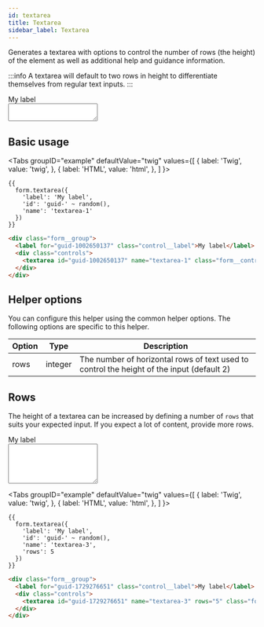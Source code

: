 ```yaml
---
id: textarea
title: Textarea
sidebar_label: Textarea
---
```



Generates a textarea with options to control the number of rows (the height) of the element as well as additional help and guidance information.

:::info
A textarea will default to two rows in height to differentiate themselves from regular text inputs.
:::

<div className="d-example">
  <div className="form__group">
    <label for="guid-1002650137" className="control__label">My label</label>
    <div className="controls">
      <textarea id="guid-1002650137" name="textarea-1" className="form__control textarea"></textarea>
    </div>
  </div>
</div>

## Basic usage

<Tabs
  groupID="example"
  defaultValue="twig"
  values={[
    { label: 'Twig', value: 'twig', },
    { label: 'HTML', value: 'html', },
  ]
}>
<TabItem value="twig">

```twig
{{
  form.textarea({
    'label': 'My label',
    'id': 'guid-' ~ random(),
    'name': 'textarea-1'
  })
}}
```

</TabItem>
<TabItem value="html">

```html
<div class="form__group">
  <label for="guid-1002650137" class="control__label">My label</label>
  <div class="controls">
    <textarea id="guid-1002650137" name="textarea-1" class="form__control textarea"></textarea>
  </div>
</div>
```

</TabItem>
</Tabs>

## Helper options

You can configure this helper using the common helper options. The following options are specific to this helper.

| Option | Type | Description |
| ------ | ---- | ----------- |
| rows | integer | The number of horizontal rows of text used to control the height of the input (default 2) |

## Rows

The height of a textarea can be increased by defining a number of `rows` that suits your expected input. If you expect a lot of content, provide more rows.

<div className="d-example">
  <div className="form__group">
    <label for="guid-1729276651" className="control__label">My label</label>
    <div className="controls">
      <textarea id="guid-1729276651" name="textarea-3" rows="5" className="form__control textarea"></textarea>
    </div>
  </div>
</div>

<Tabs
  groupID="example"
  defaultValue="twig"
  values={[
    { label: 'Twig', value: 'twig', },
    { label: 'HTML', value: 'html', },
  ]
}>
<TabItem value="twig">

```twig {6}
{{
  form.textarea({
    'label': 'My label',
    'id': 'guid-' ~ random(),
    'name': 'textarea-3',
    'rows': 5
  })
}}
```

</TabItem>
<TabItem value="html">

```html
<div class="form__group">
  <label for="guid-1729276651" class="control__label">My label</label>
  <div class="controls">
    <textarea id="guid-1729276651" name="textarea-3" rows="5" class="form__control textarea"></textarea>
  </div>
</div>
```

</TabItem>
</Tabs>